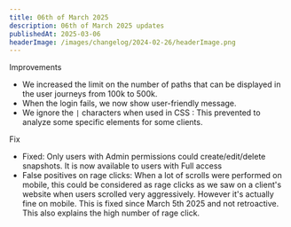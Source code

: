 ```yaml
---
title: 06th of March 2025
description: 06th of March 2025 updates
publishedAt: 2025-03-06
headerImage: /images/changelog/2024-02-26/headerImage.png
---
```

<Badge variant="noLink" className="m-0">
  <span>Improvements</span>
</Badge>

- We increased the limit on the number of paths that can be displayed in the user journeys from 100k to 500k.
- When the login fails, we now show user-friendly message.
- We ignore the `|` characters when used in CSS : This prevented to analyze some specific elements for some clients.


<Badge variant="noLink" className="m-0">
  <span>Fix</span>
</Badge>

- Fixed: Only users with Admin permissions could create/edit/delete snapshots. It is now available to users with Full access
- False positives on rage clicks: When a lot of scrolls were performed on mobile, this could be considered as rage clicks as we saw on a client's website when users scrolled very aggressively. However it's actually fine on mobile. This is fixed since March 5th 2025 and not retroactive. This also explains the high number of rage click.